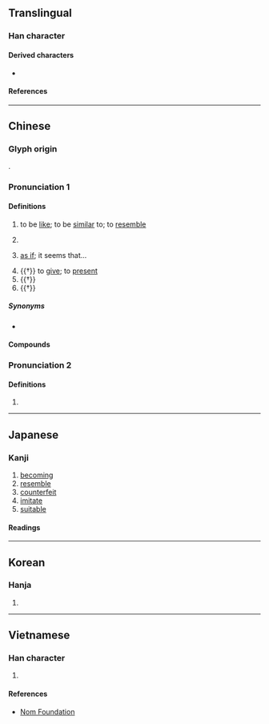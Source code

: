 {{character info}}
==Translingual==
{{stroke order|strokes=7}}

===Han character===
{{Han char|rn=9|rad=人|as=04|asj=05|sn=6|snj=7|four=28200|canj=OVIO|ids=⿰亻以}}

====Derived characters====
* {{l|mul|[[𠳎]], [[娰]], [[𬠊]], [[𩛮]], [[𠏳]], [[𫣵]], [[𫈄]]}}

====References====
{{Han ref|kx=0097.100|dkj=00485|dj=0205.160|hdz=10127.020|uh=4F3C}}

----

==Chinese==
{{zh-forms|alt=佀,仏,𠚦}}

===Glyph origin===
{{Han etym}}
{{Han compound|人|alt1=亻|t1=human|以|ls=psc|c1=s|c2=p}}.

===Pronunciation 1===
{{zh-pron
|m=sì
|c=ci5
|md=sê̤ṳ
|mn=tw:sāi/qz:sǐr/tw,xm:sū/zz:sī
|mn_note=sāi - vernacular; sǐr/sū/sī - literary
|mn-t=se6
|mc=y
|oc=y
|ma=
|cat=v,adv,con
}}

====Definitions====
{{zh-hanzi}}

# to be [[like]]; to be [[similar]] to; to [[resemble]]
#: {{zh-x|類似|similar; similar to}}
#: {{zh-x|相{xiāng}似|similar}}
#: {{zh-x|你 似 唔 似 你 阿媽 㗎？|Do you '''look like''' your mom?|C}}
# {{n-g|Used in conjunction with another adjective in a comparison that the first object/person is in a better position than the second.}}
#: {{zh-x|他 的 點子{zi} 真 多，一個 好似 一個。|He has so many ideas, each one '''better than''' the next.}}
# [[as if]]; it seems that...
#: {{zh-x|似乎|as if}}
# {{†}} to [[give]]; to [[present]]
# {{†}} {{zh-alt-form|嗣|to [[inherit]]}}
# {{†}} {{zh-alt-form|以}}

=====Synonyms=====
{{zh-dial|像}}
* {{sense|as if}}
{{zh-syn-saurus|好像}}

====Compounds====
{{zh-der|前途似錦|似是而非|不似|勝似|好語似珠|一似|悄似|似箭如梭|光陰似水|似曾相識|似玉如花|恰似|反不似|似水如魚|得似|意意似似|似醉如痴|好似|情深似海|似乎|強似|大奸似忠|似漆如膠|恰便似|似續|不弱似|呆似木雞|前程似錦|形似|匹似閑|匹似|大似|似懂非懂|光陰似箭|假似|何似|大姦似忠|比似|春深似海|渾不似|神似|暴雷也似|潑天也似|把似|手寫辨似|撥風也似|歸心似箭|眉似春山|相似詞|相似形|目似明星|相似|疑似|目似點漆|渾似|活似真的|爭似|肖似|近似值|近似|譬似閑|脣似抹硃|貌似|類似|酷似|韶光似箭|熟似:se̍k-sāi|客似雲來}}

===Pronunciation 2===
{{zh-pron
|m=似
|cat=con
}}

====Definitions====
{{zh-hanzi}}

# {{zh-only|似的|like}}

----

==Japanese==

===Kanji===
{{ja-kanji|grade=5|rs=人05}}

# [[becoming]]
# [[resemble]]
# [[counterfeit]]
# [[imitate]]
# [[suitable]]

====Readings====
{{ja-readings
|goon=じ
|kanon=し
|kun=に-る, に-せる, にたり, ごと-し
}}

----

==Korean==

===Hanja===
{{ko-hanja|사}}

# {{rfdef|ko|sort=人05}}

----

==Vietnamese==

===Han character===
{{vi-readings|reading=[[tự]], [[tợ]], [[tựa]], [[từa]]|rs=人05}}

# {{rfdef|vi|sort=人05}}

====References====
* [http://nomfoundation.org/common/nom_details.php?codepoint=4f3c Nom Foundation]